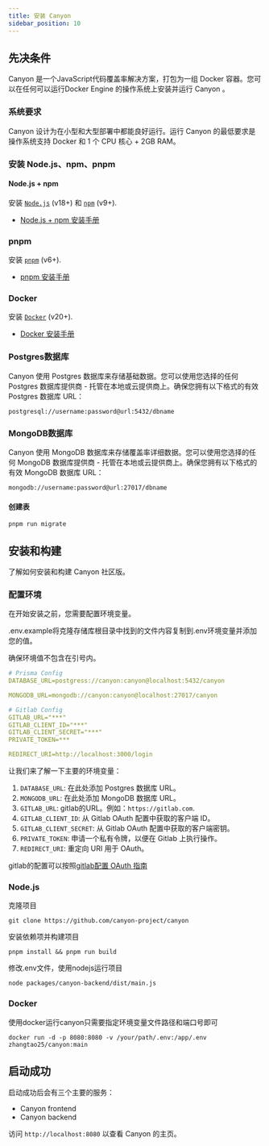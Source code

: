 ```yaml
---
title: 安装 Canyon
sidebar_position: 10
---
```


## 先决条件

Canyon 是一个JavaScript代码覆盖率解决方案，打包为一组 Docker 容器。您可以在任何可以运行Docker Engine 的操作系统上安装并运行 Canyon 。

### 系统要求

Canyon 设计为在小型和大型部署中都能良好运行。运行 Canyon 的最低要求是操作系统支持 Docker 和 1 个 CPU 核心 + 2GB RAM。

### 安装 Node.js、npm、pnpm

#### Node.js + npm

安装 [`Node.js`](https://nodejs.org/en) (v18+) 和 [`npm`](https://www.npmjs.com) (v9+).

- [Node.js + npm 安装手册](https://nodejs.org/en/download)


### pnpm

安装 [`pnpm`](https://pnpm.io) (v6+).

- [pnpm 安装手册](https://pnpm.io/installation)

### Docker

安装 [`Docker`](https://www.docker.com) (v20+).

- [Docker 安装手册](https://docs.docker.com/engine/install)

### Postgres数据库

Canyon 使用 Postgres 数据库来存储基础数据。您可以使用您选择的任何 Postgres 数据库提供商 - 托管在本地或云提供商上。确保您拥有以下格式的有效 Postgres 数据库 URL：

```
postgresql://username:password@url:5432/dbname
```

### MongoDB数据库

Canyon 使用 MongoDB 数据库来存储覆盖率详细数据。您可以使用您选择的任何 MongoDB 数据库提供商 - 托管在本地或云提供商上。确保您拥有以下格式的有效 MongoDB 数据库 URL：

```
mongodb://username:password@url:27017/dbname
```

#### 创建表

```shell
pnpm run migrate
```

## 安装和构建

了解如何安装和构建 Canyon 社区版。

### 配置环境

在开始安装之前，您需要配置环境变量。

.env.example将克隆存储库根目录中找到的文件内容复制到.env环境变量并添加您的值。

确保环境值不包含在引号内。

```yaml
# Prisma Config
DATABASE_URL=postgress://canyon:canyon@localhost:5432/canyon

MONGODB_URL=mongodb://canyon:canyon@localhost:27017/canyon

# Gitlab Config
GITLAB_URL="***"
GITLAB_CLIENT_ID="***"
GITLAB_CLIENT_SECRET="***"
PRIVATE_TOKEN=***

REDIRECT_URI=http://localhost:3000/login

```

让我们来了解一下主要的环境变量：

1. `DATABASE_URL`: 在此处添加 Postgres 数据库 URL。
2. `MONGODB_URL`: 在此处添加 MongoDB 数据库 URL。
3. `GITLAB_URL`: gitlab的URL。例如：`https://gitlab.com`.
4. `GITLAB_CLIENT_ID`: 从 Gitlab OAuth 配置中获取的客户端 ID。
5. `GITLAB_CLIENT_SECRET`: 从 Gitlab OAuth 配置中获取的客户端密钥。
6. `PRIVATE_TOKEN`: 申请一个私有令牌，以便在 Gitlab 上执行操作。
7. `REDIRECT_URI`: 重定向 URI 用于 OAuth。

gitlab的配置可以按照[gitlab配置 OAuth 指南](https://docs.gitlab.com/ee/api/oauth2.html)

### Node.js

克隆项目

```shell
git clone https://github.com/canyon-project/canyon
```

安装依赖项并构建项目

```shell
pnpm install && pnpm run build
```

修改.env文件，使用nodejs运行项目

```shell
node packages/canyon-backend/dist/main.js
```


### Docker

使用docker运行canyon只需要指定环境变量文件路径和端口号即可

```shell
docker run -d -p 8080:8080 -v /your/path/.env:/app/.env zhangtao25/canyon:main
```

## 启动成功

启动成功后会有三个主要的服务：

- Canyon frontend
- Canyon backend

访问 `http://localhost:8080` 以查看 Canyon 的主页。

[//]: # (<img style={{boxShadow:'0 2px 5px 1px rgba&#40;64,60,67,.16&#41;',borderRadius:'10px',overflow:'hidden'}} src={require&#40;'@site/static/docs/getting-stared/app-welcome.jpg'&#41;.default}/>)
